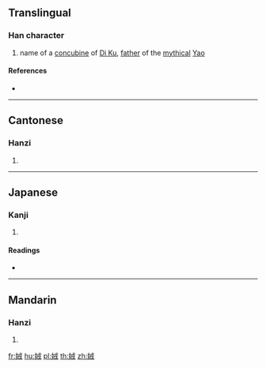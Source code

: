 {{character info/new}}
==Translingual==

===Han character===
{{Han char|rn=38|rad=女|as=06|sn=9|four=43450|canj=VIJ|ids=⿰女戎}}

# name of a [[concubine]] of [[w:Emperor Ku|Di Ku]], [[father]] of the [[mythical]] [[w:Emperor Yao|Yao]]

====References====
* {{Han ref|kx=0261.230|dkj=06258|dj=0527.260|hdz=21042.050|uh=5A00|ud=23040|bh=CE65|bd=52837}}

----

==Cantonese==

===Hanzi===
{{yue-hanzi|jyut=|y=sung1}}

# {{defn|lang=yue|sort=女06}}

----

==Japanese==

===Kanji===
{{ja-kanji|grade=|rs=女06}}

# {{defn|lang=ja|sort=女06}}

====Readings====
* {{ja-readings|on=[[しゅう]] (shū), [[しゅ]] (shu)|kun=}}

----

==Mandarin==

===Hanzi===
{{cmn-hanzi|pin=[[sōng]] ([[song1]])|wg=sung<sup>1</sup>}}

# {{defn|lang=cmn|sort=女06}}

[[fr:娀]]
[[hu:娀]]
[[pl:娀]]
[[th:娀]]
[[zh:娀]]